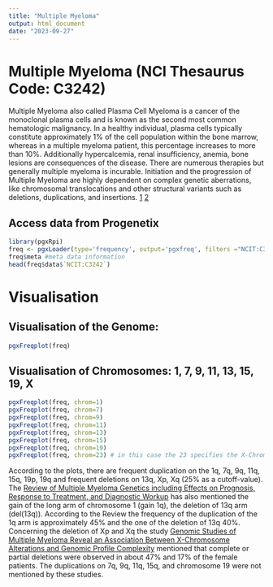 ```yaml
---
title: "Multiple Myeloma"
output: html_document
date: "2023-09-27"
---
```


# Multiple Myeloma (NCI Thesaurus Code: C3242)

Multiple Myeloma also called Plasma Cell Myeloma is a cancer of the monoclonal plasma cells and is known as the second most common hematologic malignancy. In a healthy individual, plasma cells typically constitute approximately 1% of the cell population within the bone marrow, whereas in a multiple myeloma patient, this percentage increases to more than 10%. Additionally hypercalcemia, renal insufficiency, anemia, bone lesions are consequences of the disease. There are numerous therapies but generally multiple myeloma is incurable. Initiation and the progression of Multiple Myeloma are highly dependent on complex genetic aberrations, like chromosomal translocations and other structural variants such as deletions, duplications, and insertions. [1](https://www.ncbi.nlm.nih.gov/pmc/articles/PMC6570407/) [2](https://www.ncbi.nlm.nih.gov/pmc/articles/PMC9225019/#:~:text=The%20most%20frequent%20sub%2Dclonal,short%20arm%20of%20chromosome%201)

## Access data from Progenetix

```r
library(pgxRpi)
freq <- pgxLoader(type='frequency', output='pgxfreq', filters ="NCIT:C3242")
freq$meta #meta data information
head(freq$data$`NCIT:C3242`)
```

# Visualisation

## Visualisation of the Genome:

```r
pgxFreqplot(freq)
```

## Visualisation of Chromosomes: 1, 7, 9, 11, 13, 15, 19, X

```r
pgxFreqplot(freq, chrom=1)
pgxFreqplot(freq, chrom=7)
pgxFreqplot(freq, chrom=9)
pgxFreqplot(freq, chrom=11)
pgxFreqplot(freq, chrom=13)
pgxFreqplot(freq, chrom=15)
pgxFreqplot(freq, chrom=19)
pgxFreqplot(freq, chrom=23) # in this case the 23 specifies the X-Chromosome


```

According to the plots, there are frequent duplication on the 1q, 7q, 9q, 11q, 15q, 19p, 19q and frequent deletions on 13q, Xp, Xq (25% as a cutoff-value). The [Review of Multiple Myeloma Genetics including Effects on Prognosis, Response to Treatment, and Diagnostic Workup](https://www.ncbi.nlm.nih.gov/pmc/articles/PMC9225019/#:~:text=The%20most%20frequent%20sub%2Dclonal,short%20arm%20of%20chromosome%201) has also mentioned the gain of the long arm of chromosome 1 (gain 1q), the deletion of 13q arm (del(13q)). According to the Review the frequency of the duplication of the 1q arm is approximately 45% and the one of the deletion of 13q 40%. Concerning the deletion of Xp and Xq the study [Genomic Studies of Multiple Myeloma Reveal an Association Between X-Chromosome Alterations and Genomic Profile Complexity](https://orbi.uliege.be/bitstream/2268/202711/1/377.pdf) mentioned that complete or partial deletions were observed in about 47% and 17% of the female patients. The duplications on 7q, 9q, 11q, 15q, and chromosome 19 were not mentioned by these studies.

## 
